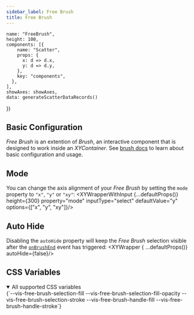 ```yaml
---
sidebar_label: Free Brush
title: Free Brush
---
```


    name: "FreeBrush",
    height: 100,
    components: [{
        name: "Scatter",
        props: {
          x: d => d.x,
          y: d => d.y,
        },
        key: "components",
      },
    ],
    showAxes: showAxes,
    data: generateScatterDataRecords()
})

## Basic Configuration
_Free Brush_ is an extention of _Brush_, an interactive component that is designed to work inside an _XYContainer_.
See [brush docs](./brush) to learn about basic configuration and usage.

## Mode
You can change the axis alignment of your _Free Brush_ by setting the `mode` property to `"x"`, `"y"` or `"xy"`:
<XYWrapperWithInput {...defaultProps()} height={300} property="mode" inputType="select" defaultValue="y" options={["x", "y", "xy"]}/>

## Auto Hide
Disabling the `autoHide` property will keep the _Free Brush_ selection visible after the [`onBrushEnd`](./brush#usage) event has triggered:
<XYWrapper { ...defaultProps()} autoHide={false}/>

## CSS Variables
<details open>
  <summary open>All supported CSS variables</summary>
  <CodeBlock language="css">
{`--vis-free-brush-selection-fill
--vis-free-brush-selection-fill-opacity
--vis-free-brush-selection-stroke
--vis-free-brush-handle-fill
--vis-free-brush-handle-stroke`}
  </CodeBlock>
</details>

<PropTable name="VisFreeBrush"/>
